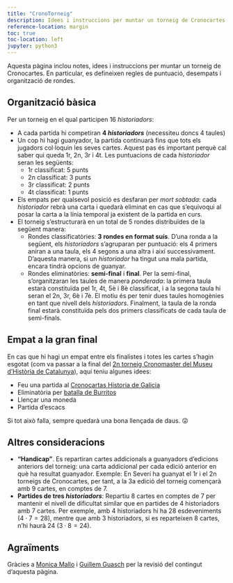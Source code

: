 ```yaml
---
title: "CronoTorneig"
description: Idees i instruccions per muntar un torneig de Cronocartes
reference-location: margin
toc: true
toc-location: left
jupyter: python3
---
```


Aquesta pàgina inclou notes, idees i instruccions per muntar un torneig de
Cronocartes. En particular, es defineixen regles de puntuació, desempats i
organització de rondes.

## Organització bàsica

Per un torneig en el qual participen 16 *historiadors*:

- A cada partida hi competiran **4 *historiadors*** (necessiteu doncs 4 taules)
- Un cop hi hagi guanyador, la partida continuarà fins que tots els jugadors
col·loquin les seves cartes. Aquest pas és important perquè cal saber qui queda
1r, 2n, 3r i 4t. Les puntuacions de cada *historiador* seran les següents:
    - 1r classificat: 5 punts
    - 2n classificat: 3 punts
    - 3r classificat: 2 punts
    - 4t classificat: 1 punts
- Els empats per qualsevol posició es desfaran per *mort sobtada*: cada *historiador*
rebrà una carta i quedarà eliminat en cas que s'equivoqui al posar la carta a la
línia temporal ja existent de la partida en curs.
- El torneig s'estructurarà en un total de 5 rondes distribuïdes de la següent manera:
    - Rondes classificatòries: **3 rondes en format suís**. D'una ronda a la següent, els *historiadors* s'agruparan per puntuació: els 4 primers aniran a una
    taula, els 4 segons a una altra i així successivament. D'aquesta manera, si un *historiador* ha tingut una mala partida, encara tindrà opcions de guanyar.
    - Rondes eliminatòries: **semi-final** i **final**. Per la semi-final,
    s'organitzaran les taules de manera *ponderada*: la primera taula estarà
    constituïda pel 1r, 4t, 5è i 8è classificat, i a la segona taula hi seran
    el 2n, 3r, 6è i 7è. El motiu és per tenir dues taules homogènies en tant que
    nivell dels *historiadors*. Finalment, la taula de la ronda final estarà
    constituïda pels dos primers classificats de cada taula de semi-finals.

## Empat a la gran final

En cas que hi hagi un empat entre els finalistes i totes les cartes s'hagin
esgotat (com va passar a la final del [2n torneig Cronomaster del Museu
d'Història de Catalunya](https://mhcat.cat/activitats/educatives_esplais/activitats_culturals/2n_torneig_cronomaster_de_jocs_de_taula)), aquí teniu algunes idees:

- Feu una partida al [Cronocartas Historia de Galicia](./cronocartas/index.qmd)
- Eliminatòria per [batalla de Burritos](https://boardgamegeek.com/boardgame/274533/throw-throw-burrito)
- Llençar una moneda
- Partida d'escacs

Si tot això falla, sempre quedarà una bona llençada de daus. 😜

## Altres consideracions

- **"Handicap"**. Es repartiran cartes addicionals a guanyadors d'edicions anteriors del torneig: una carta addicional per cada edició anterior en què ha resultat guanyador.
Exemple: En Severí ha guanyat el 1r i el 2n torneigs de Cronocartes, per tant,
a la 3a edició del torneig començarà amb 9 cartes, en comptes de 7.
- **Partides de tres *historiadors***: Repartiu 8 cartes en comptes de 7 per
mantenir el nivell de dificultat similar que en partides de 4 historiadors
amb 7 cartes. Per exemple, amb 4 historiadors hi ha 28 esdeveniments ($4 \cdot 7 = 28$), mentre que amb 3 historiadors, si es reparteixen 8 cartes, n'hi haurà 24 ($3 \cdot 8 = 24$).

## Agraïments

Gràcies a [Monica Mallo](https://www.instagram.com/violetahill2018/) i [Guillem Guasch](https://www.instagram.com/guaskan/) per la revisió del contingut d'aquesta pàgina.
